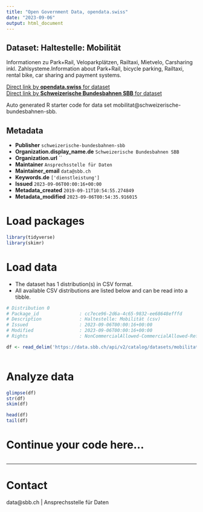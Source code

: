 ```yaml
---
title: "Open Government Data, opendata.swiss"
date: "2023-09-06"
output: html_document
---
```


## Dataset: Haltestelle: Mobilität

Informationen zu Park+Rail, Veloparkplätzen, Railtaxi, Mietvelo, Carsharing inkl. Zahlsysteme.Information about Park+Rail, bicycle parking, Railtaxi, rental bike, car sharing and payment systems. 

[Direct link by **opendata.swiss** for dataset](https://opendata.swiss/de/dataset/haltestelle-mobilitat1)<br>
[Direct link by **Schweizerische Bundesbahnen SBB** for dataset](https://data.sbb.ch/explore/dataset/mobilitat/)

Auto generated R starter code for data set mobilitat@schweizerische-bundesbahnen-sbb.

## Metadata

- **Publisher** `schweizerische-bundesbahnen-sbb`
- **Organization.display_name.de** `Schweizerische Bundesbahnen SBB`
- **Organization.url** ``
- **Maintainer** `Ansprechsstelle für Daten`
- **Maintainer_email** `data@sbb.ch`
- **Keywords.de** `['dienstleistung']`
- **Issued** `2023-09-06T00:00:16+00:00`
- **Metadata_created** `2019-09-11T10:54:55.274849`
- **Metadata_modified** `2023-09-06T00:54:35.916015`


# Load packages

```r

library(tidyverse)
library(skimr)

```

# Load data

-   The dataset has 1 distribution(s) in CSV format.
-   All available CSV distributions are listed below and can be read into a tibble.

```r

# Distribution 0
# Package_id               : cc7ece96-2d6a-4c65-9832-ee68648efffd
# Description              : Haltestelle: Mobilität (csv)
# Issued                   : 2023-09-06T00:00:16+00:00
# Modified                 : 2023-09-06T00:00:16+00:00
# Rights                   : NonCommercialAllowed-CommercialAllowed-ReferenceRequired

df <- read_delim('https://data.sbb.ch/api/v2/catalog/datasets/mobilitat/exports/csv')



```

# Analyze data

```r

glimpse(df)
str(df)
skim(df)

head(df)
tail(df)

```

# Continue your code here...

```r

```

------------------------------------------------------------------------

# Contact

data@sbb.ch | Ansprechsstelle für Daten
